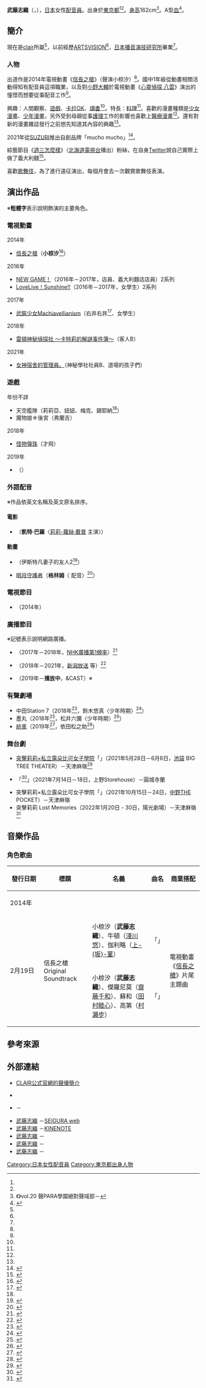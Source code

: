 {{multiple issues|
{{Notability Unreferenced|time=2016-06-20T19:04:04+00:00}}
{{Primarysources|time=2016-06-20T19:04:04+00:00}}
}}
{{noteTA|G1=Anime}}
{{配音員
|姓名= 武藤志織
|圖片= 
|尺寸= 
|替代= 
|簡介= 
|本名= 
|外文名= 武藤 志織
|外文= ja
|羅馬拼音= 
|英文名= 
|暱稱= 
|藝名= 
|國籍= {{JPN}}
|籍貫= 
|出生地= 
|出身地= {{JPN}}[[東京都|東京都]]
|死歿地= 
|出生名= 
|生年= 1997
|生月= 7
|生日= 22
|歿年= 
|歿月= 
|歿日= 
|血型= A型
|配演語言= 
|教育程度= 
|母校= 
|所屬= [http://clair-sound.co.jp/ CLAIR]
|宗教信仰= 
|配偶= 
|任職紀錄= 2014年－
|出道作= 小椋汐（[[信長之槍|信長之槍]]）<ref name="nata">{{Cite news|date=2013-11-08|url=http://natalie.mu/comic/news/103071|script-title=ja:アニメ「ノブナガン」キャスト第1弾や追加放送局が決定|newspaper=[[Natalie_(網站)|Comic Natalie]]|publisher=Natasha|accessdate=2016-06-21|language=ja|archive-date=2019-12-02|archive-url=https://web.archive.org/web/20191202144125/https://natalie.mu/comic/news/103071|dead-url=no}}</ref>
|代表作= 小椋汐（信長之槍）
|網站= 
|其他= 
|module= {{japanese|embed=yes|武藤 志織|むとう しおり|Mutō Shiori}}
}}
'''武藤志織'''（{{lang-ja|武藤 志織}}，{{bd|1997年|7月22日<ref name="clair-pro">{{Cite web|url=http://clair-sound.co.jp/muto_shiori/|title=CLAIR公式官網的聲優簡介|work=CLAIR|accessdate=2020-06-10|language=ja|deadurl=yes|archiveurl=https://web.archive.org/web/20200407102331/http://clair-sound.co.jp/muto_shiori/|archivedate=2020-04-07}}</ref><ref name="arts-pro">{{Cite web|url=http://www.artsvision.co.jp/talent/548/|title=ARTSVISON所屬期間的聲優簡介|work=[[ARTSVISION|ARTSVISION]]|accessdate=2016-06-21|language=ja|deadurl=yes|archiveurl=https://web.archive.org/web/20160623051742/http://www.artsvision.co.jp/talent/548/|archivedate=2016-06-23}}</ref>||}}），[[日本|日本]]女性[[配音員|配音員]]。出身於[[東京都|東京都]]<ref name="clair-pro" /><ref name="arts-pro" />。[[身高|身高]]162cm<ref name="para20">《{{link-ja|聲優PARADISE|声優パラダイス}}》vol.20 聲PARA學園絕對聲域部－{{link-ja|Media Boy|メディアボーイ}}</ref>。A型[[血型|血]]<ref>{{Cite web|url=http://www.ytv.co.jp/animeroom/|title=ANIME ROOM－讀賣電視台 動畫綜合官網|accessdate=2016-06-21|language=ja|archive-date=2014-02-03|archive-url=https://web.archive.org/web/20140203112439/https://www.ytv.co.jp/animeroom/|dead-url=no}}</ref>。

== 簡介 ==
現在是[http://clair-sound.co.jp/ clair]所屬<ref name="clair-pro" />，以前經歷[[ARTSVISION|ARTSVISION]]<ref name="arts-pro" />，[[日本播音演技研究所|日本播音演技研究所]]畢業<ref name="arts-pro" />。

=== 人物 ===
出道作是2014年電視動畫《[[信長之槍|信長之槍]]》（聲演小椋汐）<ref name="nata" />。國中1年級從動畫相關活動得知有配音員這項職業，以及對[[小野大輔|小野大輔]]於電視動畫《[[心靈偵探_八雲|心靈偵探 八雲]]》演出的憧憬而想要從事配音工作<ref name="para20" />。

興趣：人間觀察、[[遊戲|遊戲]]、[[卡拉OK|卡拉OK]]、[[讀書|讀書]]<ref name="arts-pro" />。特長：[[料理|料理]]<ref name="arts-pro" />。喜歡的漫畫種類是[[少女漫畫|少女漫畫]]、[[少年漫畫|少年漫畫]]，另外受到母親從事[[護理人員|護理]]工作的影響也喜歡上[[醫療漫畫|醫療漫畫]]<ref name="para20" />。還有對新的漫畫雜誌發行之前想先知道其內容的興趣<ref name="para20" />。

2021年從[https://suzuri.jp/ SUZURI]推出自創品牌「mucho mucho」<ref>{{Cite web|script-title=ja:mucho mucho ( mucho_mucho )のオリジナルアイテム通販 ∞ SUZURI（スズリ）|url=https://suzuri.jp/mucho_mucho|website=SUZURI|accessdate=2021-05-11|language=ja}}</ref>。

綜藝節目《[[週三怎麼樣|週三怎麼樣]]》（[[北海道電視台|北海道電視台]]播出）粉絲，在自身[[Twitter|Twitter]]說自己實際上做了義大利麵<ref>{{cite web|url=https://twitter.com/shiori_muto0722?s=21|title=武藤志織的Twitter|work=[[Twitter|Twitter]]|accessdate=2016-06-21|language=ja}}</ref>。

喜歡[[歌舞伎|歌舞伎]]，為了進行遠征演出，每個月會去一次觀賞歌舞伎表演。

== 演出作品 ==
※'''粗體字'''表示說明飾演的主要角色。
=== 電視動畫 ===
; 2014年
* [[信長之槍|信長之槍]]（'''小椋汐'''<ref>{{Cite web|publisher=電視動畫『信長之槍』公式官網|title=登場人物|url=http://www.vap.co.jp/nobunagun/character/index.html|accessdate=2016-06-21|language=ja|archive-date=2019-02-17|archive-url=https://web.archive.org/web/20190217113545/http://www.vap.co.jp/nobunagun/character/index.html|dead-url=no}}</ref>）<!--1月5日-->

; 2016年
* [[NEW_GAME!|NEW GAME！]]（2016年－2017年，店員、義大利麵店店員）2系列<!--9月5日-->
* [[LoveLive!_Sunshine!!|LoveLive！Sunshine!!]]（2016年－2017年，女學生）2系列<!--9月10日-->

; 2017年
* [[武裝少女Machiavellianism|武裝少女Machiavellianism]]（右井右井<ref>{{Cite web|url=http://www.animatetimes.com/news/details.php?id=1487827672|script-title=ja:TVアニメ『武装少女マキャヴェリズム』のOP＆EDテーマが決定！さらに出演声優第3弾も公開|date=2017-02-23|website={{link-ja|animate Times|アニメイトタイムズ}}|accessdate=2017-02-23|language=ja|archive-date=2017-02-23|archive-url=https://web.archive.org/web/20170223211851/http://www.animatetimes.com/news/details.php?id=1487827672|dead-url=no}}</ref>、女學生）<!--4月5日-->

; 2018年
* [[雷頓的神秘之旅_卡翠愛兒與大富翁的陰謀|雷頓神秘偵探社 ～卡特莉的解謎事件簿～]]（客人B）<!--6月17日-->

; 2021年
* [[女神宿舍的管理員。|女神宿舍的管理員。]]（神秘學社社員B、道場的孩子們）<!--8月25日-->

=== 遊戲 ===
; 年份不詳
* 天空艦隊（莉莉亞、妞妞、梅克、錫耶納<ref name="arts-pro" />）
* 魔物娘☆後宮（弗蘭吉）
; 2018年
* [[怪物彈珠|怪物彈珠]]（才飛）
; 2019年
* {{link-ja|棕色塵埃|ブラウンダスト}}（{{lang|ja|シエンヌ}}）<!--7月11日-->

=== 外語配音 ===
※作品依英文名稱及英文原名排序。
==== 電影 ====
* {{le|通靈美人 (2016年電影)|Planetarium (film)|通靈美人}}（'''凱特·巴羅'''〈[[莉莉-蘿絲·戴普|莉莉-蘿絲·戴普]] 主演〉）

==== 動畫 ====
* {{le|汪星人的奇幻漂流|Marona's Fantastic Tale}}（伊斯特凡妻子的友人2<ref>{{Cite web|publisher=株式會社Riskit|url=https://www.riskit.jp/press/riskit_release_20200709w.pdf|script-title=ja:“愛とアートがいっぱい詰まった” ワンコ·アニメーション 鼻がハート型の主人公マロナの声に“のん”が決定！|accessdate=2020-07-09|language=ja}}</ref>）
* [[明月守護者|明月守護者]]（'''格林姆'''〈{{le|伊莎|Izïa|伊莎·愛吉琳}} 配音〉<ref>{{Cite web|publisher=株式會社Riskit|url=https://prtimes.jp/main/html/rd/p/000000573.000028143.html|script-title=ja:仏アニメ『ミューン 月の守護者の伝説』主人公役に大橋彩香｜株式会社ホリプロのプレスリリース|accessdate=2022-03-01|language=ja}}</ref>）

=== 電視節目 ===
* {{link-ja|MANPA|MANPA|MANPA GIRL}}（2014年）

=== 廣播節目 ===
<!--記載以常駐 (上節目數次)演出為主，以特別來賓 (只有上節目一次)身分演出的不算在內。-->
※記號表示說明網路廣播。
* {{link-ja|Power Voice A|パワーボイスA}}（2017年－2018年，[[NHK廣播第1頻率|NHK廣播第1頻率]]）<ref>{{Cite web|title=Power Voice A|url=http://www4.nhk.or.jp/pva/21/|work=[[日本放送協會|NHK]]|accessdate=2017-04-18|language=ja|archive-url=https://web.archive.org/web/20170419101531/http://www4.nhk.or.jp/pva/21/|archive-date=2017-04-19|dead-url=yes}}</ref>
* {{link-ja|遊戲小姐與電台|ゲームさんとラジオ}}（2018年－2021年，[[新潟放送|新潟放送]] 等）<ref>{{Cite web|title=遊戲小姐與電台官方Twitter|url=https://twitter.com/gamesantoradio|work=Twitter|accessdate=2018-04-14|language=ja|archive-date=2019-05-18|archive-url=https://web.archive.org/web/20190518001029/https://twitter.com/gamesantoradio|dead-url=no}}</ref>
* {{lang|ja|ラブエール"こいつ4時から縁起がいいわぇ"}}（2019年－'''播放中'''，&CAST）※

=== 有聲劇場 ===
* 中田Station 7（2018年<ref>{{Cite web|script-title=ja:アーツビジョンが「LisBo（リスボ）」へ音源提供開始|url=https://www.pico-house.co.jp/info/artsvision/|website=PICO HOUSE|date=2018-04-10|accessdate=2021-04-25|language=ja}}</ref>，鈴木悠真〈少年時期〉<ref>{{Cite web|script-title=ja:中田ステーションセブン｜オーディオブックが聞き放題 - 知を聞く。LisBo（リスボ）|url=https://www.lisbo.jp/detail/2473|website=LisBo|accessdate=2021-04-25|language=ja}}</ref>）
* 墨丸（2018年<ref>{{cite web|url=https://twitter.com/lisbo_jp/status/1042285125348675585|title=2018年9月19日12:31 (JST)|work=LisBo官方Twitter|date=2018-09-19|accessdate=2018-09-19|language=ja}}</ref>，松井六彌〈少年時期〉<ref>{{Cite web|script-title=ja:墨丸｜オーディオブックが聞き放題 - 知を聞く。LisBo（リスボ）|url=https://www.lisbo.jp/detail/2801|website=LisBo|accessdate=2021-04-25|language=ja}}</ref>）
* [[紡車|紡車]]（2019年<ref>{{cite web|url=https://twitter.com/lisbo_jp/status/1093692484381626371|title=2019年2月8日10:06 (JST)|work=LisBo官方Twitter|date=2019-02-08|accessdate=2019-02-08|language=ja}}</ref>，依田松之助<ref>{{Cite web|script-title=ja:糸車｜オーディオブックが聞き放題 - 知を聞く。LisBo（リスボ）|url=https://www.lisbo.jp/detail/2920|website=LisBo|accessdate=2021-04-25|language=ja}}</ref>）

=== 舞台劇 ===
* [[突擊莉莉|突擊莉莉×私立露朵比可女子學院]]「{{lang|ja|シュベスターの祈り}}」（2021年5月28日－6月6日，[[池袋|池袋]]{{link-ja|綠色劇場|シアターグリーン}} BIG TREE THEATER）－天津麻嶺<ref>{{Cite web|url=https://twitter.com/shiori_muto0722/status/1375024889128579073|title=2021年3月25日18:00 (JST)|work=武藤志織的Twitter|date=2021-03-25|accessdate=2021-03-25|language=ja}}</ref>
* {{lang|ja|カラスカ}}「{{lang|ja|ナースの推しごと}}<ref>{{Cite web|url=https://girlsnews.tv/news/375885|script-title=ja:舞台『ナースの推しごと』開幕 中村裕香里と石井陽菜が意気込み|work=GirlsNews|date=2021-07-14|accessdate=2021-07-14|language=ja}}</ref>」（2021年7月14日－18日，上野Storehouse）－圓城寺蘭
* 突擊莉莉×私立露朵比可女子學院「{{lang|ja|シュベスターの秘密}}」（2021年10月15日－24日，[[中野區|中野]]THE POCKET）－天津麻嶺
* 突擊莉莉 Lost Memories（2022年1月20日 - 30日，陽光劇場）－天津麻嶺<ref>{{cite web|url=https://assaultlily-pj.com/stage/5/|title=舞台「突擊莉莉 Lost Memories」|work=突擊莉莉企劃攜帶式網站|accessdate=2022-01-23|language=ja}}</ref>

== 音樂作品 ==
=== 角色歌曲 ===
{| class="wikitable" style="font-size:small" 
!style="width:4.5em"|發行日期!!標題!!名義!!曲名!!商業搭配
|-
!colspan="5"|2014年
|-
|rowspan="2"|2月19日
|rowspan="2"|信長之槍 Original Soundtrack
|小椋汐（'''武藤志織'''）、牛頓（[[淺川悠|淺川悠]]）、伽利略（[[上坂菫|上-{坂}-菫]]）
|「{{lang|ja|ちいさな星 ver.α}}」
|rowspan="2"|電視動畫《[[信長之槍|信長之槍]]》片尾主題曲
|-
|小椋汐（'''武藤志織'''）、傑羅尼莫（[[齋藤千和|齋藤千和]]）、蘇和（[[田村睦心|田村睦心]]）、高第（[[村瀨步|村瀨步]]）
|「{{lang|ja|ちいさな星 ver.β}}」
|}

== 參考來源 ==
{{reflist|40em}}

== 外部連結 ==
* [http://clair-sound.co.jp/muto_shiori/ CLAIR公式官網的聲優簡介] {{ja icon}}
* {{Twitter|shiori_muto0722}} {{ja icon}}
* {{lang|ja|[https://thetv.jp/person/1000091874/ 武藤志織のプロフィール·画像·写真]}} {{ja icon}}－{{link-ja|THE TELEVISION|ザテレビジョン|WEB THE TELEVISION}}
* [https://seigura.com/directory/1256/ 武藤志織] {{ja icon}}－[[SEIGURA|SEIGURA web]]
* [http://www.kinenote.com/main/public/cinema/person.aspx?person_id=362536 武藤志織] {{ja icon}}－[[電影旬報|KINENOTE]]
* [https://moviewalker.jp/person/344328/ 武藤志織] {{ja icon}}－{{link-ja|Movie Walker|Movie Walker}}
* [https://eiga.com/person/328435/ 武藤志織] {{ja icon}}－{{link-ja|電影.com|映画.com}}
* [https://www.allcinema.net/person/926619 武藤志織] {{ja icon}}－{{link-ja|allcinema|allcinema}}

{{DEFAULTSORT:Mutō Shiori}}
[[Category:日本女性配音員|Category:日本女性配音員]]
[[Category:東京都出身人物|Category:東京都出身人物]]